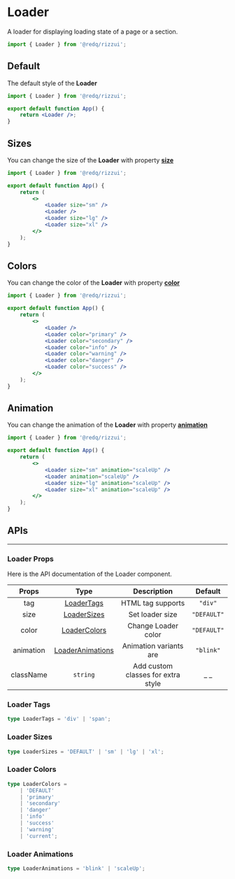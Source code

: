 
# Loader

A loader for displaying loading state of a page or a section.

```jsx
import { Loader } from '@redq/rizzui';
```

<div className="mb-28" />

## Default

The default style of the **Loader**

<Paper>
	<Loader />
</Paper>

```jsx
import { Loader } from '@redq/rizzui';

export default function App() {
	return <Loader />;
}
```

<div className="mb-16" />

## Sizes

You can change the size of the **Loader** with property [**size**](#loader-sizes)

<Paper>
	<div className="flex items-center justify-around gap-3 w-full">
		<Loader size="sm" />
		<Loader />
		<Loader size="lg" />
		<Loader size="xl" />
	</div>
</Paper>

```jsx
import { Loader } from '@redq/rizzui';

export default function App() {
	return (
		<>
			<Loader size="sm" />
			<Loader />
			<Loader size="lg" />
			<Loader size="xl" />
		</>
	);
}
```

<div className="mb-16" />

## Colors

You can change the color of the **Loader** with property [**color**](#loader-colors)

<Paper>
	<div className="flex items-center justify-around gap-3 w-full">
		<Loader />
		<Loader color="primary" />
		<Loader color="secondary" />
		<Loader color="info" />
		<Loader color="warning" />
		<Loader color="danger" />
		<Loader color="success" />
	</div>
</Paper>

```jsx
import { Loader } from '@redq/rizzui';

export default function App() {
	return (
		<>
			<Loader />
			<Loader color="primary" />
			<Loader color="secondary" />
			<Loader color="info" />
			<Loader color="warning" />
			<Loader color="danger" />
			<Loader color="success" />
		</>
	);
}
```

<div className="mb-16" />

## Animation

You can change the animation of the **Loader** with property [**animation**](#loader-animations)

<Paper>
	<div className="flex items-center justify-around gap-3 w-full">
		<Loader size="sm" animation="scaleUp" />
		<Loader animation="scaleUp" />
		<Loader size="lg" animation="scaleUp" />
		<Loader size="xl" animation="scaleUp" />
	</div>
</Paper>

```jsx
import { Loader } from '@redq/rizzui';

export default function App() {
	return (
		<>
			<Loader size="sm" animation="scaleUp" />
			<Loader animation="scaleUp" />
			<Loader size="lg" animation="scaleUp" />
			<Loader size="xl" animation="scaleUp" />
		</>
	);
}
```

<div className="mb-20" />

## APIs

<hr />

<div className="mb-10" />

### Loader Props

Here is the API documentation of the Loader component.

|   Props   |                 Type                  |            Description             |   Default   |
| :-------: | :-----------------------------------: | :--------------------------------: | :---------: |
|    tag    |      [LoaderTags](#loader-tags)       |         HTML tag supports          |   `"div"`   |
|   size    |     [LoaderSizes](#loader-sizes)      |          Set loader size           | `"DEFAULT"` |
|   color   |    [LoaderColors](#loader-colors)     |        Change Loader color         | `"DEFAULT"` |
| animation | [LoaderAnimations](#loader-animation) |       Animation variants are       |  `"blink"`  |
| className |               `string`                | Add custom classes for extra style |    \_ \_    |

<div className="mb-10" />

### Loader Tags

```ts
type LoaderTags = 'div' | 'span';
```

<div className="mb-10" />

### Loader Sizes

```ts
type LoaderSizes = 'DEFAULT' | 'sm' | 'lg' | 'xl';
```

<div className="mb-10" />

### Loader Colors

```ts
type LoaderColors =
	| 'DEFAULT'
	| 'primary'
	| 'secondary'
	| 'danger'
	| 'info'
	| 'success'
	| 'warning'
	| 'current';
```

<div className="mb-10" />

### Loader Animations

```ts
type LoaderAnimations = 'blink' | 'scaleUp';
```
